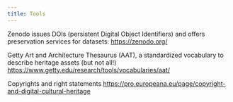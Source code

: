 ```yaml
---
title: Tools
---
```

Zenodo issues DOIs (persistent Digital Object Identifiers) and offers preservation services for datasets: https://zenodo.org/ 

Getty Art and Architecture Thesaurus (AAT), a standardized vocabulary to describe heritage assets (but not all!)
https://www.getty.edu/research/tools/vocabularies/aat/ 

Copyrights and right statements
https://pro.europeana.eu/page/copyright-and-digital-cultural-heritage 